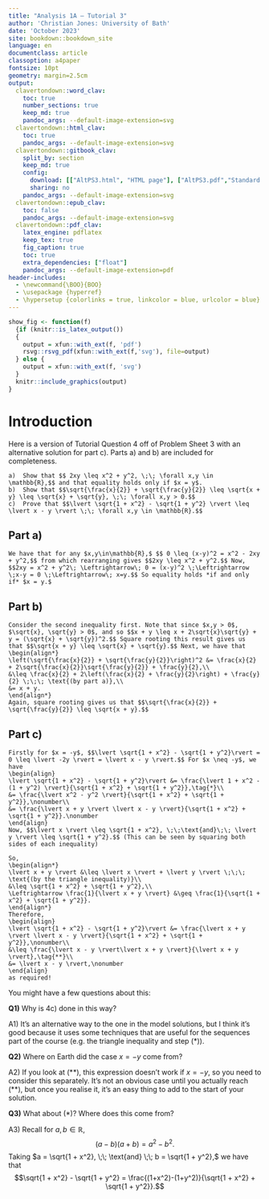 ```yaml
---
title: "Analysis 1A — Tutorial 3"
author: 'Christian Jones: University of Bath'
date: 'October 2023'
site: bookdown::bookdown_site
language: en
documentclass: article
classoption: a4paper
fontsize: 10pt
geometry: margin=2.5cm
output:
  clavertondown::word_clav:
    toc: true
    number_sections: true
    keep_md: true
    pandoc_args: --default-image-extension=svg
  clavertondown::html_clav:
    toc: true
    pandoc_args: --default-image-extension=svg
  clavertondown::gitbook_clav:
    split_by: section
    keep_md: true
    config:
      download: [["AltPS3.html", "HTML page"], ["AltPS3.pdf","Standard print PDF"], ["AltPS3Clear.pdf","Clear print PDF"], ["AltPS3Large.pdf","Large print PDF"], ["AltPS3.docx","Accessible Word document"], ["AltPS3.epub","Accessible EPub book" ]]
      sharing: no
    pandoc_args: --default-image-extension=svg
  clavertondown::epub_clav:
    toc: false
    pandoc_args: --default-image-extension=svg
  clavertondown::pdf_clav:
    latex_engine: pdflatex
    keep_tex: true
    fig_caption: true
    toc: true
    extra_dependencies: ["float"]
    pandoc_args: --default-image-extension=pdf
header-includes:
  - \newcommand{\BOO}{BOO}
  - \usepackage {hyperref}
  - \hypersetup {colorlinks = true, linkcolor = blue, urlcolor = blue}
---
```

<!-- This is needed since I am working with svg files from mathcha.io. It converts the graphics files to something that can be used in the pdf files. Code taken from https://stackoverflow.com/questions/50165404/how-to-make-a-pdf-using-bookdown-including-svg-images/56044642#56044642 -->
```r
show_fig <- function(f)
  {if (knitr::is_latex_output())
  {
    output = xfun::with_ext(f, 'pdf')
    rsvg::rsvg_pdf(xfun::with_ext(f,'svg'), file=output)
  } else {
    output = xfun::with_ext(f, 'svg')
  }
  knitr::include_graphics(output)
}
```
\newpage
\pagenumbering{arabic}

# Introduction {-}
Here is a version of Tutorial Question 4 off of Problem Sheet 3 with an alternative solution for part c). Parts a) and b) are included for completeness.

```example
a)  Show that $$ 2xy \leq x^2 + y^2, \;\; \forall x,y \in \mathbb{R},$$ and that equality holds only if $x = y$.
b)  Show that $$\sqrt{\frac{x}{2}} + \sqrt{\frac{y}{2}} \leq \sqrt{x + y} \leq \sqrt{x} + \sqrt{y}, \;\; \forall x,y > 0.$$
c)  Prove that $$\lvert \sqrt{1 + x^2} - \sqrt{1 + y^2} \rvert \leq \lvert x - y \rvert \;\; \forall x,y \in \mathbb{R}.$$
```

## Part a) {-}
```solution
We have that for any $x,y\in\mathbb{R},$ $$ 0 \leq (x-y)^2 = x^2 - 2xy + y^2,$$ from which rearranging gives $$2xy \leq x^2 + y^2.$$ Now, $$2xy = x^2 + y^2\; \Leftrightarrow\; 0 = (x-y)^2 \;\Leftrightarrow \;x-y = 0 \;\Leftrightarrow\; x=y.$$ So equality holds *if and only if* $x = y.$
```

## Part b) {-}
```solution
Consider the second inequality first. Note that since $x,y > 0$, $\sqrt{x}, \sqrt{y} > 0$, and so $$x + y \leq x + 2\sqrt{x}\sqrt{y} + y = (\sqrt{x} + \sqrt{y})^2.$$ Square rooting this result gives us that $$\sqrt{x + y} \leq \sqrt{x} + \sqrt{y}.$$ Next, we have that
\begin{align*}
\left(\sqrt{\frac{x}{2}} + \sqrt{\frac{y}{2}}\right)^2 &= \frac{x}{2} + 2\sqrt{\frac{x}{2}}\sqrt{\frac{y}{2}} + \frac{y}{2},\\
&\leq \frac{x}{2} + 2\left(\frac{x}{2} + \frac{y}{2}\right) + \frac{y}{2} \;\;\; \text{(by part a)},\\
&= x + y.
\end{align*}
Again, square rooting gives us that $$\sqrt{\frac{x}{2}} + \sqrt{\frac{y}{2}} \leq \sqrt{x + y}.$$
```

## Part c) {-}
```solution
Firstly for $x = -y$, $$\lvert \sqrt{1 + x^2} - \sqrt{1 + y^2}\rvert = 0 \leq \lvert -2y \rvert = \lvert x - y \rvert.$$ For $x \neq -y$, we have
\begin{align}
\lvert \sqrt{1 + x^2} - \sqrt{1 + y^2}\rvert &= \frac{\lvert 1 + x^2 - (1 + y^2) \rvert}{\sqrt{1 + x^2} + \sqrt{1 + y^2}},\tag{*}\\
&= \frac{\lvert x^2 - y^2 \rvert}{\sqrt{1 + x^2} + \sqrt{1 + y^2}},\nonumber\\
&= \frac{\lvert x + y \rvert \lvert x - y \rvert}{\sqrt{1 + x^2} + \sqrt{1 + y^2}}.\nonumber
\end{align}
Now, $$\lvert x \rvert \leq \sqrt{1 + x^2}, \;\;\text{and}\;\; \lvert y \rvert \leq \sqrt{1 + y^2}.$$ (This can be seen by squaring both sides of each inequality)

So,
\begin{align*}
\lvert x + y \rvert &\leq \lvert x \rvert + \lvert y \rvert \;\;\; \text{(by the triangle inequality)}\\
&\leq \sqrt{1 + x^2} + \sqrt{1 + y^2},\\
\Leftrightarrow \frac{1}{\lvert x + y \rvert} &\geq \frac{1}{\sqrt{1 + x^2} + \sqrt{1 + y^2}}.
\end{align*}
Therefore,
\begin{align}
\lvert \sqrt{1 + x^2} - \sqrt{1 + y^2}\rvert &= \frac{\lvert x + y \rvert \lvert x - y \rvert}{\sqrt{1 + x^2} + \sqrt{1 + y^2}},\nonumber\\
&\leq \frac{\lvert x - y \rvert\lvert x + y \rvert}{\lvert x + y \rvert},\tag{**}\\
&= \lvert x - y \rvert,\nonumber
\end{align}
as required!
```
You might have a few questions about this:

**Q1)**  Why is 4c) done in this way?

A1)  It's an alternative way to the one in the model solutions, but I think it's good because it uses some techniques that are useful for the sequences part of the course (e.g. the triangle inequality and step (\*)).

**Q2)**  Where on Earth did the case $x = -y$ come from?

A2)  If you look at (\*\*), this expression doesn't work if $x = -y$, so you need to consider this separately. It's not an obvious case until you actually reach (\*\*), but once you realise it, it's an easy thing to add to the start of your solution.

**Q3)**  What about (\*)? Where does this come from?

A3)  Recall for $a,b \in \mathbb{R}$, $$(a-b)(a+b) = a^2 - b^2.$$ Taking $a = \sqrt{1 + x^2}, \;\; \text{and} \;\; b = \sqrt{1 + y^2},$ we have that $$\sqrt{1 + x^2} - \sqrt{1 + y^2} = \frac{(1+x^2)-(1+y^2)}{\sqrt{1 + x^2} + \sqrt{1 + y^2}}.$$